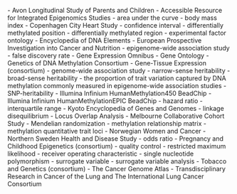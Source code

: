 \textbf{ALSPAC} - Avon Longitudinal Study of Parents and Children \newline
\textbf{ARIES} - Accessible Resource for Integrated Epigenomics Studies \newline
\textbf{AUC} - area under the curve \newline
\textbf{BMI} - body mass index \newline
\textbf{CCHS} - Copenhagen City Heart Study \newline
\textbf{CI} - confidence interval \newline
\textbf{DMP} - differentially methylated position \newline
\textbf{DMR} - differentially methylated region \newline
\textbf{EFO} - experimental factor ontology \newline
\textbf{ENCODE} - Encyclopedia of DNA Elements \newline
\textbf{EPIC} - European Prospective Investigation into Cancer and Nutrition \newline
\textbf{EWAS} - epigenome-wide association study \newline
\textbf{FDR} - false discovery rate \newline
\textbf{GEO} - Gene Expression Omnibus \newline
\textbf{GO} - Gene Ontology \newline
\textbf{GoDMC} - Genetics of DNA Methylation Consortium \newline
\textbf{GTEx} - Gene-Tissue Expression (consortium) \newline
\textbf{GWAS} - genome-wide association study \newline
\textbf{h\textsuperscript{2}} - narrow-sense heritability \newline
\textbf{H\textsuperscript{2}} - broad-sense heritability \newline
\textbf{h\textsuperscript{2}\textsubscript{EWAS}} - the proportion of trait variation captured by DNA methylation commonly measured in epigenome-wide association studies \newline
\textbf{h\textsuperscript{2}\textsubscript{SNP}} - SNP-heritability \newline
\textbf{HM450 array} - Illumina Infinium HumanMethylation450 BeadChip \newline
\textbf{HMEPIC array} - Illumina Infinium HumanMethylationEPIC BeadChip \newline
\textbf{HR} - hazard ratio \newline
\textbf{IQR} - interquartile range \newline
\textbf{KEGG} - Kyoto Encyclopedia of Genes and Genomes \newline
\textbf{LD} - linkage disequilibrium \newline
\textbf{LOLA} - Locus Overlap Analysis \newline
\textbf{MCCS} - Melbourne Collaborative Cohort Study \newline
\textbf{MR} - Mendelian randomization \newline
\textbf{MRM} - methylation relationship matrix \newline
\textbf{mQTL} - methylation quantitative trait loci \newline
\textbf{NOWAC} - Norwegian Women and Cancer \newline
\textbf{NSHDS} - Northern Sweden Health and Disease Study \newline
\textbf{OR} - odds ratio \newline
\textbf{PACE} - Pregnancy and Childhood Epigenetics (consortium) \newline
\textbf{QC} - quality control \newline
\textbf{REML} - restricted maximum likelihood \newline
\textbf{ROC} - receiver operating characteristic \newline
\textbf{SNP} - single nucleotide polymorphism \newline
\textbf{SV} - surrogate variable \newline
\textbf{SVA} - surrogate variable analysis \newline
\textbf{TAG} - Tobacco and Genetics (consortium) \newline
\textbf{TCGA} - The Cancer Genome Atlas \newline
\textbf{TRICL-ILCCO} - Transdisciplinary Research in Cancer of the Lung and The International Lung Cancer Consortium \newline